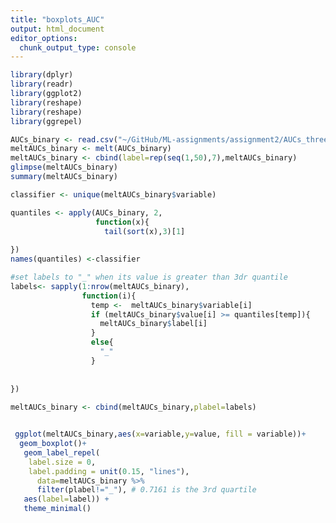 ```yaml
---
title: "boxplots_AUC"
output: html_document
editor_options: 
  chunk_output_type: console
---
```


```r

library(dplyr)
library(readr)
library(ggplot2)
library(reshape)
library(reshape)
library(ggrepel)
```


```r
AUCs_binary <- read.csv("~/GitHub/ML-assignments/assignment2/AUCs_three.csv")
meltAUCs_binary <- melt(AUCs_binary)
meltAUCs_binary <- cbind(label=rep(seq(1,50),7),meltAUCs_binary)
glimpse(meltAUCs_binary)
summary(meltAUCs_binary)
```



```r

classifier <- unique(meltAUCs_binary$variable)

quantiles <- apply(AUCs_binary, 2, 
                   function(x){
                     tail(sort(x),3)[1]
  
})
names(quantiles) <-classifier

#set labels to "_" when its value is greater than 3dr quantile
labels<- sapply(1:nrow(meltAUCs_binary), 
                function(i){
                  temp <-  meltAUCs_binary$variable[i]
                  if (meltAUCs_binary$value[i] >= quantiles[temp]){
                    meltAUCs_binary$label[i]
                  }
                  else{
                    "_"
                  }
                  
  
})
  
meltAUCs_binary <- cbind(meltAUCs_binary,plabel=labels)


 ggplot(meltAUCs_binary,aes(x=variable,y=value, fill = variable))+
  geom_boxplot()+
   geom_label_repel(
    label.size = 0,
    label.padding = unit(0.15, "lines"),
      data=meltAUCs_binary %>% 
      filter(plabel!="_"), # 0.7161 is the 3rd quartile
   aes(label=label)) +
   theme_minimal()  


```



